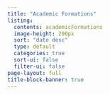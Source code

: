 ```yaml
---
title: "Academic Formations"
listing:
  contents: academicFormations
  image-height: 200px
  sort: "date desc"
  type: default
  categories: true
  sort-ui: false
  filter-ui: false
page-layout: full
title-block-banner: true
---
```



